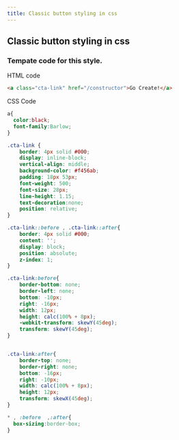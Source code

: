 ```yaml
---
title: Classic button styling in css
---
```


## Classic button styling in css

<BtnComponent />

### Tempate code for this style.

HTML code

```html
<a class="cta-link" href="/constructor">Go Create!</a>
```

CSS Code

```css
a{
  color:black;
  font-family:Barlow;
}

.cta-link {
    border: 4px solid #000;
    display: inline-block;
    vertical-align: middle;
    background-color: #f456ab;
    padding: 18px 53px;
    font-weight: 500;
    font-size: 28px;
    line-height: 1.15;
    text-decoration:none;
    position: relative;
}

.cta-link::before , .cta-link::after{
    border: 4px solid #000;
    content: '';
    display: block;
    position: absolute;
    z-index: 1;
}

.cta-link:before{
    border-bottom: none;
    border-left: none;
    bottom: -10px;
    right: -16px;
    width: 12px;
    height: calc(100% + 8px);
    -webkit-transform: skewY(45deg);
    transform: skewY(45deg);
}


.cta-link:after{
    border-top: none;
    border-right: none;
    bottom: -16px;
    right: -10px;
    width: calc(100% + 8px);
    height: 12px;
    transform: skewX(45deg);
}

* , :before  ,:after{
  box-sizing:border-box;
}

```